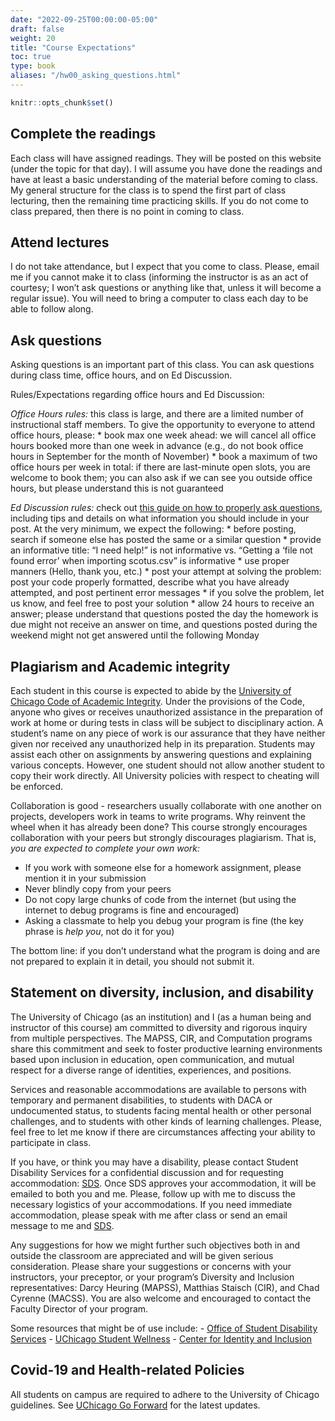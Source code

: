 ```yaml
---
date: "2022-09-25T00:00:00-05:00"
draft: false
weight: 20
title: "Course Expectations"
toc: true
type: book
aliases: "/hw00_asking_questions.html"
---
```


```r
knitr::opts_chunk$set()
```


## Complete the readings

Each class will have assigned readings. They will be posted on this website (under the topic for that day). I will assume you have done the readings and have at least a basic understanding of the material before coming to class. My general structure for the class is to spend the first part of class lecturing, then the remaining time practicing skills. If you do not come to class prepared, then there is no point in coming to class.


## Attend lectures 

I do not take attendance, but I expect that you come to class. Please, email me if you cannot make it to class (informing the instructor is as an act of courtesy; I won't ask questions or anything like that, unless it will become a regular issue). You will need to bring a computer to class each day to be able to follow along.


## Ask questions

Asking questions is an important part of this class. You can ask questions during class time, office hours, and on Ed Discussion. 

Rules/Expectations regarding office hours and Ed Discussion:

*Office Hours rules:* this class is large, and there are a limited number of instructional staff members. To give the opportunity to everyone to attend office hours, please:
  * book max one week ahead: we will cancel all office hours booked more than one week in advance (e.g., do not book office hours in September for the month of November)
  * book a maximum of two office hours per week in total: if there are last-minute open slots, you are welcome to book them; you can also ask if we can see you outside office hours, but please understand this is not guaranteed

*Ed Discussion rules:* check out [this guide on how to properly ask questions](/faq/asking-questions/), including tips and details on what information you should include in your post. At the very minimum, we expect the following: 
  * before posting, search if someone else has posted the same or a similar question
  * provide an informative title: "I need help!" is not informative vs. "Getting a 'file not found error' when importing scotus.csv" is informative
  * use proper manners (Hello, thank you, etc.)
  * post your attempt at solving the problem: post your code properly formatted, describe what you have already attempted, and post pertinent error messages
  * if you solve the problem, let us know, and feel free to post your solution
  * allow 24 hours to receive an answer; please understand that questions posted the day the homework is due might not receive an answer on time, and questions posted during the weekend might not get answered until the following Monday
  
## Plagiarism and Academic integrity

Each student in this course is expected to abide by the [University of Chicago Code of Academic Integrity](https://college.uchicago.edu/student-services/academic-integrity-student-conduct). Under the provisions of the Code, anyone who gives or receives unauthorized assistance in the preparation of work at home or during tests in class will be subject to disciplinary action. A student's name on any piece of work is our assurance that they have neither given nor received any unauthorized help in its preparation. Students may assist each other on assignments by answering questions and explaining various concepts. However, one student should not allow another student to copy their work directly. All University policies with respect to cheating will be enforced.

Collaboration is good - researchers usually collaborate with one another on projects, developers work in teams to write programs. Why reinvent the wheel when it has already been done? This course strongly encourages collaboration with your peers but strongly discourages plagiarism. That is, *you are expected to complete your own work:*

* If you work with someone else for a homework assignment, please mention it in your submission 
* Never blindly copy from your peers 
* Do not copy large chunks of code from the internet (but using the internet to debug programs is fine and encouraged)
* Asking a classmate to help you debug your program is fine (the key phrase is *help you*, not do it for you)

The bottom line: if you don't understand what the program is doing and are not prepared to explain it in detail, you should not submit it.


## Statement on diversity, inclusion, and disability

The University of Chicago (as an institution) and I (as a human being and instructor of this course) am committed to diversity and rigorous inquiry from multiple perspectives. The MAPSS, CIR, and Computation programs share this commitment and seek to foster productive learning environments based upon inclusion in education, open communication, and mutual respect for a diverse range of identities, experiences, and positions.

Services and reasonable accommodations are available to persons with temporary and permanent disabilities, to students with DACA or undocumented status, to students facing mental health or other personal challenges, and to students with other kinds of learning challenges. Please, feel free to let me know if there are circumstances affecting your ability to participate in class. 

If you have, or think you may have a disability, please contact Student Disability Services for a confidential discussion and for requesting accommodation: [SDS](https://disabilities.uchicago.edu/about-3-2-2/contact-us/). Once SDS approves your accommodation, it will be emailed to both you and me. Please, follow up with me to discuss the necessary logistics of your accommodations. If you need immediate accommodation, please speak with me after class or send an email message to me and [SDS](https://disabilities.uchicago.edu/about-3-2-2/contact-us/).

Any suggestions for how we might further such objectives both in and outside the classroom are appreciated and will be given serious consideration. Please share your suggestions or concerns with your instructors, your preceptor, or your program’s Diversity and Inclusion representatives: Darcy Heuring (MAPSS), Matthias Staisch (CIR), and Chad Cyrenne (MACSS). You are also welcome and encouraged to contact the Faculty Director of your program.

Some resources that might be of use include:
- [Office of Student Disability Services](https://disabilities.uchicago.edu/)
- [UChicago Student Wellness](https://wellness.uchicago.edu/)
- [Center for Identity and Inclusion](https://inclusion.uchicago.edu/)

<!--
### Disability accommodations

Your access in this course is important to me. Please request your accommodation letter early in the semester, or as soon as you become registered with Student Disability Services (SDS), so that we have adequate time to arrange your approved academic accommodations.
 
- Once SDS approves your accommodation letter, it will be emailed to both you and me. Please follow up with me to discuss the necessary logistics of your accommodations.
- If you experience any access barriers in this course, such as with printed content, graphics, online materials, or any communication barriers, reach out to me or SDS right away.
- If you need immediate accommodation, please speak with me after class or send an email message to me and [SDS](mailto:sds_cu@cornell.edu).
 
If you have, or think you may have a disability, please contact Student Disability Services for a confidential discussion: [SDS](mailto:sds_cu@cornell.edu) or visit [sds.cornell.edu](https://sds.cornell.edu) to learn more. 
-->

## Covid-19 and Health-related Policies

All students on campus are required to adhere to the University of Chicago guidelines. See [UChicago Go Forward](https://goforward.uchicago.edu/) for the latest updates.

